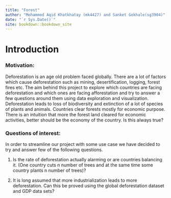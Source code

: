 ```yaml
--- 
title: "Forest"
author: "Mohammed Aqid Khatkhatay (mk4427) and Sanket Gokhale(sg3904)"
date: "`r Sys.Date()`"
site: bookdown::bookdown_site
---
```


# Introduction

### Motivation:

Deforestation is an age old problem faced globally. There are a lot of factors which cause deforestation such as mining, desertification, logging, forest fires etc. The aim behind this project to explore which countries are facing deforestation and which ones are facing afforestation and try to answer a few questions around them using data exploration and visualization. Deforestation leads to loss of biodiversity and extinction of a lot of species of plants and animals. Countries clear forests mostly for economic purpose. There is an intuition that more the forest land cleared for economic activities, better should be the economy of the country. Is this always true? 

### Questions of interest:

In order to streamline our project with some use case we have decided to try and answer few of the following questions.

1. Is the rate of deforestation actually alarming or are countries balancing it. (One country cuts n number of trees and at the same time
some country plants n number of trees)?

2. It is long assumed that more industrialization leads to more deforestation. Can this be proved using the global deforestation dataset
and GDP data sets?
